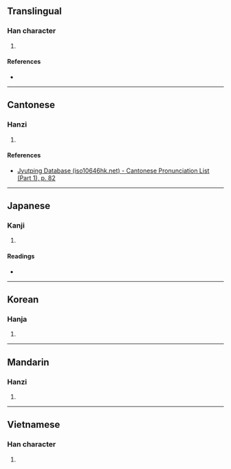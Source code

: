 {{character info/new}}
==Translingual==

===Han character===
{{Han char|rn=30|rad=口|as=10|sn=13|four=61043|canj=RMVI|ids=⿰口辱}}

# {{defn|Han|sort=口10}}

====References====
* {{Han ref|kx=0202.310|dkj=04075|dj=0425.120|hdz=10666.070|uh=55D5|ud=21973|bh=DCD9|bd=56537}}

----

==Cantonese==

===Hanzi===
{{yue-hanzi|jyut=[[juk6]]|y=yuk6}}

# {{defn|lang=yue|sort=口10}}

====References====
* [http://www.iso10646hk.net/jp/document/download.jsp Jyutping Database (iso10646hk.net) - Cantonese Pronunciation List (Part 1), p. 82]

----

==Japanese==

===Kanji===
{{ja-kanji|grade=|rs=口10}}

# {{defn|lang=ja|sort=口10}}

====Readings====
* {{ja-readings|on=[[しょく]] (shoku), [[にく]] (niku), [[じょく]] (joku), [[どう]] (dō), [[ぬ]] (nu)|kun=[[あわれむ]] (awaremu)}}

----

==Korean==

===Hanja===
{{ko-hanja|hangeul=욕|rv=yok|mr=yok}}

# {{defn|lang=ko|sort=口10}}

----

==Mandarin==

===Hanzi===
{{cmn-hanzi|pin=[[qiǎn]] ([[qian3]]), [[qiàn]] ([[qian4]]), [[qiè]] ([[qie4]]), [[rù]] ([[ru4]])|wg=ch'ien<sup>3</sup>, ch'ien<sup>4</sup>, ch'ieh<sup>4</sup>, ju<sup>4</sup>}}

# {{defn|lang=cmn|sort=口10}}

----

==Vietnamese==

===Han character===
{{vi-hantu|[[nhóc]]|rs=口10}}

# {{defn|lang=vi|sort=口10}}
